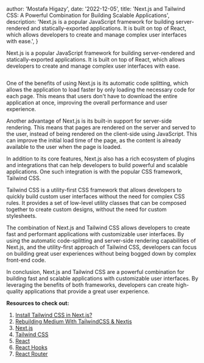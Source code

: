 
  author: 'Mostafa Higazy',
  date: '2022-12-05',
  title: 'Next.js and Tailwind CSS: A Powerful Combination for Building Scalable Applications',
  description:
    'Next.js is a popular JavaScript framework for building server-rendered and statically-exported applications. It is built on top of React, which allows developers to create and manage complex user interfaces with ease.',
}


Next.js is a popular JavaScript framework for building server-rendered and statically-exported applications. It is built on top of React, which allows developers to create and manage complex user interfaces with ease.

<Image src={blog} alt="" />


One of the benefits of using Next.js is its automatic code splitting, which allows the application to load faster by only loading the necessary code for each page. This means that users don't have to download the entire application at once, improving the overall performance and user experience.

Another advantage of Next.js is its built-in support for server-side rendering. This means that pages are rendered on the server and served to the user, instead of being rendered on the client-side using JavaScript. This can improve the initial load time of the page, as the content is already available to the user when the page is loaded.

In addition to its core features, Next.js also has a rich ecosystem of plugins and integrations that can help developers to build powerful and scalable applications. One such integration is with the popular CSS framework, Tailwind CSS.

Tailwind CSS is a utility-first CSS framework that allows developers to quickly build custom user interfaces without the need for complex CSS rules. It provides a set of low-level utility classes that can be composed together to create custom designs, without the need for custom stylesheets.

The combination of Next.js and Tailwind CSS allows developers to create fast and performant applications with customizable user interfaces. By using the automatic code-splitting and server-side rendering capabilities of Next.js, and the utility-first approach of Tailwind CSS, developers can focus on building great user experiences without being bogged down by complex front-end code.

In conclusion, Next.js and Tailwind CSS are a powerful combination for building fast and scalable applications with customizable user interfaces. By leveraging the benefits of both frameworks, developers can create high-quality applications that provide a great user experience.

**Resources to check out:**
1. [Install Tailwind CSS in Next.js?](https://medium.com/nextjs/install-tailwind-css-in-next-js-37a56bd64fa7)
2. [Rebuilding Medium With TailwindCSS & Nextjs](https://dev.to/thenayak/rebuilding-medium-with-tailwindcss-nextjs-hh3)
3. [Next.js](https://nextjs.org/)
4. [Tailwind CSS](https://tailwindcss.com/)
5. [React](https://reactjs.org/)
6. [React Hooks](https://reactjs.org/docs/hooks-intro.html)
7. [React Router](https://reactrouter.com/)